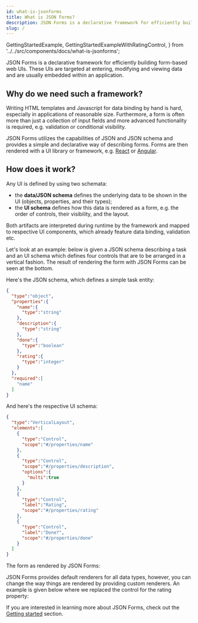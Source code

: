 ```yaml
---
id: what-is-jsonforms
title: What is JSON Forms?
description: JSON Forms is a declarative framework for efficiently building form-based web UIs.
slug: /
---
```


  GettingStartedExample,
  GettingStartedExampleWithRatingControl,
} from '../../src/components/docs/what-is-jsonforms';

JSON Forms is a declarative framework for efficiently building form-based web UIs.
These UIs are targeted at entering, modifying and viewing data and are usually embedded within an application.

## Why do we need such a framework?

Writing HTML templates and Javascript for data binding by hand is hard, especially in applications of reasonable size.
Furthermore, a form is often more than just a collection of input fields and more advanced functionality is required, e.g. validation or conditional visibility.

JSON Forms utilizes the capabilities of JSON and JSON schema and provides a simple and declarative way of describing forms.
Forms are then rendered with a UI library or framework, e.g. [React](integrations/react) or [Angular](integrations/angular).

## How does it work?

Any UI is defined by using two schemata:

- the **data/JSON schema** defines the underlying data to be shown in the UI (objects, properties, and their types);
- the **UI schema** defines how this data is rendered as a form, e.g. the order of controls, their visibility, and the layout.

Both artifacts are interpreted during runtime by the framework and mapped to respective UI components, which already feature data binding, validation etc.

Let's look at an example: below is given a JSON schema describing a task and an UI schema which defines four controls that are to be arranged in a vertical fashion.
The result of rendering the form with JSON Forms can be seen at the bottom.

Here's the JSON schema, which defines a simple task entity:

```json
{
  "type":"object",
  "properties":{
    "name":{
      "type":"string"
    },
    "description":{
      "type":"string"
    },
    "done":{
      "type":"boolean"
    },
    "rating":{
      "type":"integer"
    }
  },
  "required":[
    "name"
  ]
}
```

And here's the respective UI schema:

```json
{
  "type":"VerticalLayout",
  "elements":[
    {
      "type":"Control",
      "scope":"#/properties/name"
    },
    {
      "type":"Control",
      "scope":"#/properties/description",
      "options":{
        "multi":true
      }
    },
    {
      "type":"Control",
      "label":"Rating",
      "scope":"#/properties/rating"
    },
    {
      "type":"Control",
      "label":"Done?",
      "scope":"#/properties/done"
    }
  ]
}
```

The form as rendered by JSON Forms:

<GettingStartedExample />

JSON Forms provides default renderers for all data types, however, you can change the way things are rendered by providing custom renderers. An example is given below where we replaced the control for the rating property:

<GettingStartedExampleWithRatingControl />

If you are interested in learning more about JSON Forms, check out the [Getting started](docs/getting-started) section.
